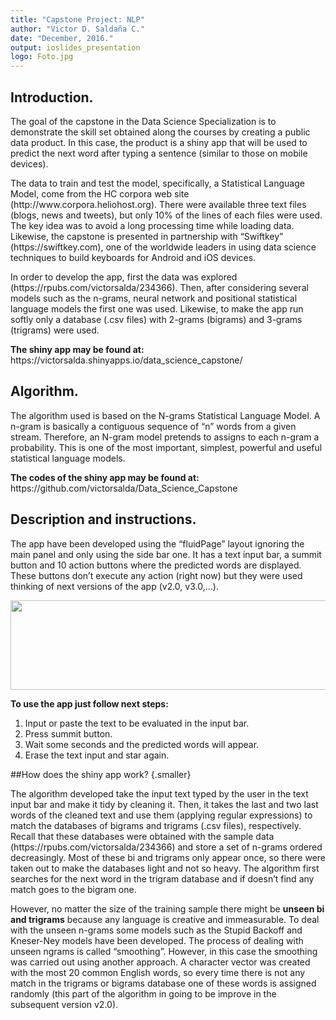 ```yaml
---
title: "Capstone Project: NLP"
author: "Victor D. Saldaña C."
date: "December, 2016."
output: ioslides_presentation
logo: Foto.jpg
---
```


## Introduction. {.smaller}

<div text align="justify">
The goal of the capstone in the Data Science Specialization is to demonstrate the skill 
set obtained along the courses by creating a public data product. In this case, the product 
is a shiny app that will be used to predict the next word after typing a sentence 
(similar to those on mobile devices).

The data to train and test the model, specifically, a Statistical Language Model, come from the HC corpora
web site (http://www.corpora.heliohost.org). There were available three text files (blogs, news and tweets), but only 10% of the 
lines of each files were used. The key idea was to avoid a long processing time while loading data. Likewise, the capstone is presented 
in partnership with "Swiftkey" (https://swiftkey.com), one of the worldwide leaders in using data science
techniques to build keyboards for Android and iOS devices. 

In order to develop the app, first the data was explored (https://rpubs.com/victorsalda/234366). Then, 
after considering several models such as the n-grams, neural network and positional statistical language models the 
first one was used. Likewise, to make the app run softly only a database (.csv files) with 2-grams (bigrams) and
3-grams (trigrams) were used.
</div>

<p><b>The shiny app may be found at:</b>
https://victorsalda.shinyapps.io/data_science_capstone/
</p> 


## Algorithm. {.smaller} 

<div text align="justify">
The algorithm used is based on the N-grams Statistical Language Model. A n-gram is basically a contiguous sequence
of "n" words from a given stream. Therefore, an N-gram model pretends to assigns to each n-gram a probability. This
is one of the most important, simplest, powerful and useful statistical language models.
</div>

<div text align="left">
<p><b>The codes of the shiny app may be found at:</b>
https://github.com/victorsalda/Data_Science_Capstone
</p> 
</div>

## Description and instructions. {.smaller}

<div text align="justify">
The app have been developed using the "fluidPage" layout ignoring the main panel and only using the side bar one. It has a text input bar, 
a summit button and 10 action buttons where the predicted words are displayed. These buttons don't execute any action (right now) but they
were used thinking of next versions of the app (v2.0, v3.0,...).
</div>

<div align="center">
<img src="App.jpg" width=672. height=143.5>
</div>

<p><b>To use the app just follow next steps:</b></p>

<div class="list">
1. Input or paste the text to be evaluated in the input bar.
2. Press summit button. 
3. Wait some seconds and the predicted words will appear. 
4. Erase the text input and star again.
</div>

##How does the shiny app work? {.smaller}

<div text align="justify">
The algorithm developed take the input text typed by the user in the text input bar and make it tidy by cleaning it. Then, it takes the last and 
two last words of the cleaned text and use them (applying regular expressions) to match the databases of bigrams and trigrams (.csv files), respectively.
Recall that these databases were obtained with the sample data (https://rpubs.com/victorsalda/234366) and store a set of n-grams ordered decreasingly.
Most of these bi and trigrams only appear once, so there were taken out to make the databases light and not so heavy. The algorithm first searches for the
next word in the trigram database and if doesn't find any match goes to the bigram one.
</div>

<div text align="justify">
However, no matter the size of the training sample there might be <b>unseen bi and trigrams</b> because any language is creative and immeasurable. 
To deal with the unseen n-grams some models such as the Stupid Backoff and Kneser-Ney models have been developed. The process of dealing with 
unseen ngrams is called "smoothing". However, in this case the smoothing was carried out using another approach. A character vector was created with the most 20 common English words, so every time there is not any match in the trigrams or bigrams database one of these words is assigned randomly (this part of the algorithm in going to be improve in the subsequent version v2.0).
</div>
